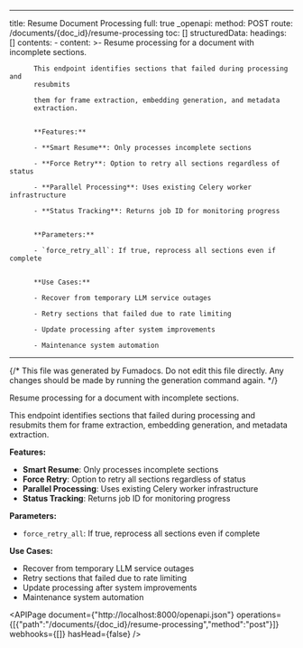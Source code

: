 <!-- AUTO-GENERATED: fumadocs-openapi (safe to overwrite) -->

---
title: Resume Document Processing
full: true
_openapi:
  method: POST
  route: /documents/{doc_id}/resume-processing
  toc: []
  structuredData:
    headings: []
    contents:
      - content: >-
          Resume processing for a document with incomplete sections.


          This endpoint identifies sections that failed during processing and
          resubmits

          them for frame extraction, embedding generation, and metadata
          extraction.


          **Features:**

          - **Smart Resume**: Only processes incomplete sections

          - **Force Retry**: Option to retry all sections regardless of status

          - **Parallel Processing**: Uses existing Celery worker infrastructure

          - **Status Tracking**: Returns job ID for monitoring progress


          **Parameters:**

          - `force_retry_all`: If true, reprocess all sections even if complete


          **Use Cases:**

          - Recover from temporary LLM service outages

          - Retry sections that failed due to rate limiting

          - Update processing after system improvements

          - Maintenance system automation
---

{/* This file was generated by Fumadocs. Do not edit this file directly. Any changes should be made by running the generation command again. */}

Resume processing for a document with incomplete sections.

This endpoint identifies sections that failed during processing and resubmits
them for frame extraction, embedding generation, and metadata extraction.

**Features:**
- **Smart Resume**: Only processes incomplete sections
- **Force Retry**: Option to retry all sections regardless of status
- **Parallel Processing**: Uses existing Celery worker infrastructure
- **Status Tracking**: Returns job ID for monitoring progress

**Parameters:**
- `force_retry_all`: If true, reprocess all sections even if complete

**Use Cases:**
- Recover from temporary LLM service outages
- Retry sections that failed due to rate limiting
- Update processing after system improvements
- Maintenance system automation

<APIPage document={"http://localhost:8000/openapi.json"} operations={[{"path":"/documents/{doc_id}/resume-processing","method":"post"}]} webhooks={[]} hasHead={false} />
